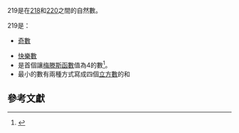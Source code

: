 {{noteTA|G1=Math}}
{{整数
| 小写 = 二百一十九（二百十九）
| 质因数分解 = 3 × 73
| 正因數 = [[1|1]]，[[3|3]]，[[73|73]]，'''219'''
| 罗马数字 =CCXIX
}}
219是在[[218|218]]和[[220|220]]之間的自然數。

219是：

*[[奇數|奇數]]
{{數字性質|use math=yes}}
*[[快樂數|快樂數]]
*是首個讓[[梅滕斯函數|梅滕斯函數]]值為4的數<ref>{{Cite OEIS|sequencenumber=A051400|name=Smallest value of x such that M(x)=n, where M() is Mertens's function}}</ref>。
*最小的數有兩種方式寫成四個[[立方數|立方數]]的和

== 參考文獻 ==
{{refbegin}}
{{reflist}}
{{refend}}